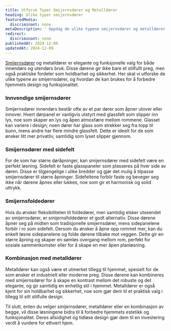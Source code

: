 ```yaml
---
title: Utforsk Typer Smijernsdører og Metalldører
heading: Ulike typer smijernsdører
featuredMedia:
  discriminant: none
metaDescription: ' Oppdag de ulike typene smijernsdører og metalldører for innendørs og utendørs bruk. Fra elegante smijernsdører med sidelights til fleksible smijernsfoldedører.'
redirect:
  discriminant: none
publishedAt: 2024-12-09
updatedAt: 2024-12-09
---
```

[Smijernsdører](https://www.glass.no/smijernsdor) og metalldører er elegante og funksjonelle valg for både innendørs og utendørs bruk. Disse dørene gir ikke bare et stilfullt preg, men også praktiske fordeler som holdbarhet og sikkerhet. Her skal vi utforske de ulike typene av smijernsdører, og hvordan de kan brukes for å forbedre hjemmets design og funksjonalitet.

### Innvendige smijernsdører

Smijernsdører innendørs består ofte av et par dører som åpner utover eller innover. Hvert dørpanel er vanligvis utstyrt med glassfelt som slipper inn lys, noe som skaper en lys og åpen atmosfære mellom rommene. Glasset kan variere i design; noen dører har glass som strekker seg fra topp til bunn, mens andre har flere mindre glassfelt. Dette er ideelt for de som ønsker litt mer privatliv, samtidig som lyset slipper gjennom.&#x20;

### Smijernsdører med sidefelt

For de som har større døråpninger, kan smijernsdører med sidefelt være en perfekt løsning. Sidefelt er faste glasspaneler som plasseres på hver side av døren. Disse er tilgjengelige i ulike bredder og gjør det mulig å tilpasse smijernsdører til større åpninger. Sidefeltene forblir faste og beveger seg ikke når dørene åpnes eller lukkes, noe som gir et harmonisk og solid uttrykk.&#x20;

### Smijernsfoldedører

Hvis du ønsker fleksibiliteten til foldedører, men samtidig elsker utseendet av smijernsdører, er smijernsfoldedører et godt alternativ. Disse dørene åpner seg på midten som tradisjonelle smijernsdører, mens sidepanelene forblir i ro som sidefelt. Dersom du ønsker å åpne opp rommet mer, kan du enkelt løsne sidepanelene og folde dørene tilbake mot veggen. Dette gir en større åpning og skaper en sømløs overgang mellom rom, perfekt for sosiale sammenkomster eller for å skape en mer åpen planløsning.&#x20;

### Kombinasjon med metalldører

Metalldører kan også være et utmerket tillegg til hjemmet, spesielt for de som ønsker et industrielt eller moderne preg. Disse dørene kan kombineres med smijernsdører for å skape en kontrast mellom det robuste og det elegante, og gir samtidig en enhetlig stil i hjemmet. Metalldører er også kjent for sin holdbarhet og sikkerhet, noe som gjør dem til et praktisk valg i tillegg til sitt stilfulle design.&#x20;

Til slutt, enten du velger smijernsdører, metalldører eller en kombinasjon av begge, vil disse løsningene bidra til å forbedre hjemmets estetikk og funksjonalitet. Deres allsidighet og tidløse design gjør dem til en investering verdt å vurdere for ethvert hjem.
